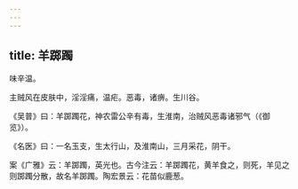 ```yaml
---
---
---
```

title: 羊踯躅
---



味辛温。

主贼风在皮肤中，淫淫痛，温疟。恶毒，诸痹。生川谷。

《吴普》曰：羊踯躅花，神农雷公辛有毒，生淮南，治贼风恶毒诸邪气（《御览》）。

《名医》曰：一名玉支，生太行山，及淮南山，三月采花，阴干。

案《广雅》云：羊踯躅，英光也。古今注云：羊踯躅花，黄羊食之，则死，羊见之则踯躅分散，故名羊踯躅。陶宏景云：花苗似鹿葱。